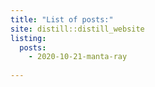 ```yaml
---
title: "List of posts:"
site: distill::distill_website
listing: 
  posts:
    - 2020-10-21-manta-ray
    
---
```


